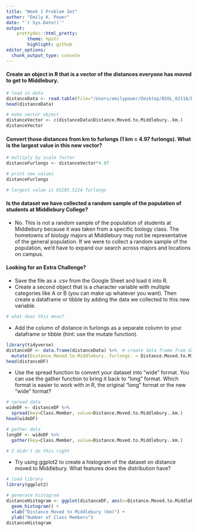 ```yaml
---
title: "Week 1 Problem Set"
author: "Emily K. Power"
date: "`r Sys.Date()`"
output: 
    prettydoc::html_pretty:
        theme: hpstr
        highlight: github
editor_options: 
  chunk_output_type: console
---
```


#### Create an object in R that is a vector of the distances everyone has moved to get to Middlebury.
```r
# load in data
distanceData <- read.table(file="/Users/emilypower/Desktop/BIOL_0211A/Data/Distance_to_Middlebury_Data.csv", header=TRUE, sep=",")
head(distanceData)

# make vector object
distanceVector <- c(distanceData$Distance.Moved.to.Middlebury..km.)
distanceVector
```

#### Convert those distances from km to furlongs (1 km = 4.97 furlongs). What is the largest value in this new vector?
```r
# multiply by scale factor
distanceFurlongs <- distanceVector*4.97

# print new values
distanceFurlongs

# largest value is 65285.5224 furlongs
```

#### Is the dataset we have collected a random sample of the population of students at Middlebury College?
* No. This is not a random sample of the population of students at Middlebury because it was taken from a specific biology class. The hometowns of biology majors at Middlebury may not be representative of the general population. If we were to collect a random sample of the population, we'd have to expand our search across majors and locations on campus.

#### Looking for an Extra Challenge?

* Save the file as a .csv from the Google Sheet and load it into R.  
* Create a second object that is a character variable with multiple categories like A or B (you can make up whatever you want). Then create a dataframe or tibble by adding the data we collected to this new variable.  
```r
# what does this mean?
```

* Add the column of distance in furlongs as a separate column to your dataframe or tibble (hint: use the mutate function). 
```r
library(tidyverse)
distanceDF <- data.frame(distanceData) %>%  # create data frame from data
  mutate(Distance.Moved.to.Middlebury..furlongs. = Distance.Moved.to.Middlebury..km.*4.97)  # add furlongs column
head(distanceDF)
```

* Use the spread function to convert your dataset into "wide" format. You can use the gather function to bring it back to "long" format. Which format is easier to work with in R, the original "long" format or the new "wide" format?  
```r
# spread data
wideDF <- distanceDF %>%
  spread(key=Class.Member, value=Distance.Moved.to.Middlebury..km.)
head(wideDF) 

# gather data
longDF <- wideDF %>%
  gather(key=Class.Member, value=Distance.Moved.to.Middlebury..km.)

# I didn't do this right
```

* Try using ggplot2 to create a histogram of the dataset on distance moved to Middlebury. What features does the distribution have?
```r
# load library
library(ggplot2)

# generate histogram
distanceHistogram <- ggplot(distanceDF, aes(x=Distance.Moved.to.Middlebury..km.)) + 
  geom_histogram() +
  xlab("Distance Moved to Middlebury (km)") +
  ylab("Number of Class Members")
distanceHistogram
```



